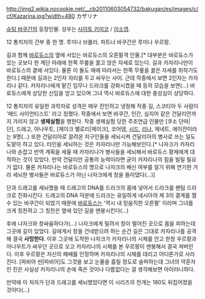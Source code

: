 http://img2.wikia.nocookie.net/__cb20110603054732/bakugan/es/images/c/cf/Kazarina.jpg?width=480
カザリナ

[[슈팅 바쿠간]]의 등장인물. 성우는 [[사이토 키미코]] / [[이소영]].

12 통치자의 간부 중 한 명. 루미나 브롤러. 파트너 바쿠간은 루미나 우르팡.

길과 함께 [[바로듀스]]의 옆에 서있는 바로듀스의 오른팔격 인물.[* 대부분은 바로듀스가 있는 곳보다 한 계단 아래에 한쪽 무릎을 꿇고 앉은 자세로 있는다. 길과 카자리나만이 바로듀스의 곁에 서있다. 물론 이 둘도 때에 따라서는 한쪽 무릎을 꿇은 자세를 취하기도 한다.] 때문에 길과는 2인자 자리를 두고 싸우는 사이. 근데 작중에서 보면 2인자는 카자리나 같다. 카자리나에게 맡긴 임무나 드라크를 강화시켰을 때 등의 모습을 보면(...) 바로듀스에게 상당한 신임을 얻고 있으며 그녀 역시 바로듀스에 대한 충성심이 상당하다.

12 통치자의 유일한 과학자로 성격은 매우 잔인하고 냉정해 작중 길, 스코티아 두 사람이 '매드 사이언티스트' 라고 칭했다. 작중에서 보면 바쿠간, 인간, 심지어 같은 건달리안까지 가리지 않고 '''생체실험'''을 행한다. 작중 생체실험 당한 주조연급 인물만 [쿠소 단마|단], 드래고, 아나우트, [제이크 밸로리|제이크], 코어뎀, [[시드 아카일|시드]], [[리나 아이시스|리나]], 제네트, 에이잔이라는 9명(...) 또한 건달리아로 끌려온 지구인들을 세뇌시켜 건달리아의 병사로 쓰는 일도 도맡아 하고 있다. 타인을 세뇌하는 것은 카자리나만 가능해보인다.[* 나자크가 카자리나와 손잡고 반역 계획을 세울 때 카자리나가 병사들을 세뇌해서 바로듀스 황제에게 대적하는 것이 있었다. 만약 건달리안 공통의 능력이라면 굳이 카자리나의 힘을 빌릴 필요가 없다. 물론 카자리나는 바로듀스의 명으로 나자크의 배신 여부를 알기 위해 연기한 거라 세뇌한 병사들은 바로듀스가 아닌 나자크에게 창을 들이댔다(...)]

단과 드래고를 세뇌했을 때 드래고의 DNA를 드라크의 몸에 넣어서 드라크를 팬텀 드라크로 진화시킨다. 드래고의 DNA 덕분에 드라크는 유일하게 네시아의 제 3의 결계를 깰 수 있는 바쿠간이 되었기 때문에 [[바로듀스]]는 '역시 내 믿음직한 오른팔' 이라며 그녀를 크게 칭찬하고 그 칭찬은 옆에 있던 길을 멘붕시킨다(...)

후에 나자크와 창싸움하다가(...) 나자크에게 밀려서 창이 떨어진 곳으로 몸을 피하는데 그곳에 길이 있었다. 길에게서 창을 건네받으려 하는 순간 길은 그대로 카자리나를 공격해 결국 '''사망한다'''. 이후 그곳에 도착한 나자크가 카자리나의 시체를 안고 한창 우르팡과 아나우트가 싸우던 곳으로 오고 카자리나의 시체를 본 우르팡이 멘붕해서 결국 져버린다. 이후 우르팡은 자신의 패배를 인정하며 카자리나의 시체를 데리고 어디론가로 사라진다. [파비아 씬|파비아]도 그것을 보고 눈물을 흘릴 정도로 슬퍼하는데 그녀의 약혼자인 진은 사실상 카자리나의 손에 죽은 것이나 다름없다는 걸 생각해보면 아이러니하다.

만약에 이 처자가 단과 드래고를 세뇌했었다면 이 시리즈의 전개는 180도 뒤집어졌을 것이다(...)

